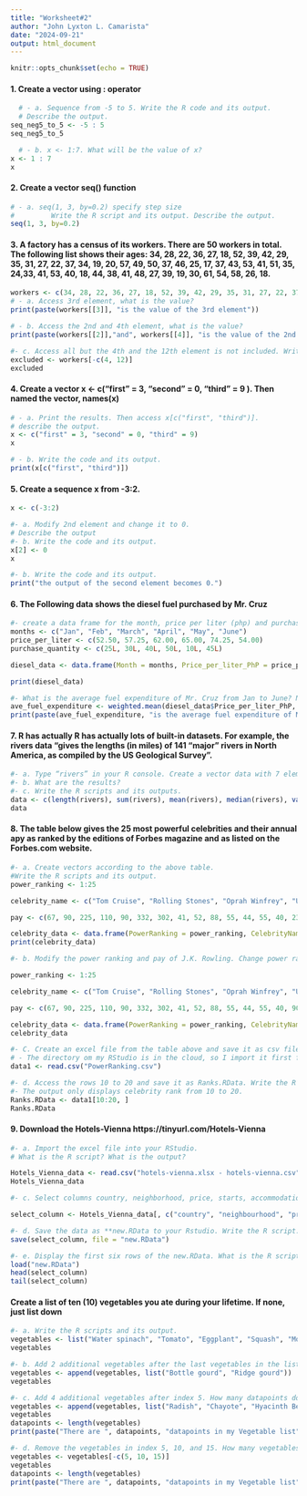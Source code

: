 ```yaml
---
title: "Worksheet#2"
author: "John Lyxton L. Camarista"
date: "2024-09-21"
output: html_document
---
```


```r
knitr::opts_chunk$set(echo = TRUE)
```

#### 1. Create a vector using : operator
    
```r
  # - a. Sequence from -5 to 5. Write the R code and its output. 
  # Describe the output.
seq_neg5_to_5 <- -5 : 5
seq_neg5_to_5
```
  
```r
  # - b. x <- 1:7. What will be the value of x?
x <- 1 : 7
x


```
#### 2. Create a vector seq() function
```r
# - a. seq(1, 3, by=0.2) specify step size
#         Write the R script and its output. Describe the output.
seq(1, 3, by=0.2)

```
#### 3. A factory has a census of its workers. There are 50 workers in total. The following list shows their ages: 34, 28, 22, 36, 27, 18, 52, 39, 42, 29, 35, 31, 27, 22, 37, 34, 19, 20, 57, 49, 50,  37, 46, 25, 17, 37, 43, 53, 41, 51, 35, 24,33, 41, 53, 40, 18, 44, 38, 41, 48, 27, 39, 19, 30, 61, 54, 58, 26, 18.

```r
workers <- c(34, 28, 22, 36, 27, 18, 52, 39, 42, 29, 35, 31, 27, 22, 37, 34, 19, 20, 57, 49, 50,  37, 46, 25, 17, 37, 43, 53, 41, 51, 35, 24,33, 41, 53, 40, 18, 44, 38, 41, 48, 27, 39, 19, 30, 61, 54, 58, 26, 18)
# - a. Access 3rd element, what is the value?
print(paste(workers[[3]], "is the value of the 3rd element"))

```
```r
# - b. Access the 2nd and 4th element, what is the value?
print(paste(workers[[2]],"and", workers[[4]], "is the value of the 2nd and 4th element respectively"))
```
```r
#- c. Access all but the 4th and the 12th element is not included. Write the R script and its output.
excluded <- workers[-c(4, 12)]
excluded
```
#### 4. Create a vector x <- c("first" = 3, "second" = 0, "third" = 9 ). Then named the vector, names(x)
```r
# - a. Print the results. Then access x[c("first", "third")].
# describe the output.
x <- c("first" = 3, "second" = 0, "third" = 9)
x

```
```r
# - b. Write the code and its output.
print(x[c("first", "third")])
```


#### 5. Create a sequence x from -3:2.
```r
x <- c(-3:2)
```
```r
#- a. Modify 2nd element and change it to 0.
# Describe the output
#- b. Write the code and its output.
x[2] <- 0
x

```
```r
#- b. Write the code and its output.
print("the output of the second element becomes 0.")
```

#### 6. The Following data shows the diesel fuel purchased by Mr. Cruz

```r
#- create a data frame for the month, price per liter (php) and purchase-quantity (liter). Write the R scripts and its output.
months <- c("Jan", "Feb", "March", "April", "May", "June")
price_per_liter <- c(52.50, 57.25, 62.00, 65.00, 74.25, 54.00)
purchase_quantity <- c(25L, 30L, 40L, 50L, 10L, 45L)

diesel_data <- data.frame(Month = months, Price_per_liter_PhP = price_per_liter, Purchase_quantity_Liters = purchase_quantity)

print(diesel_data)

```
```r
#- What is the average fuel expenditure of Mr. Cruz from Jan to June? Note: Use weighted.mean(liter, purchase). Write the R scripts and its output.
ave_fuel_expenditure <- weighted.mean(diesel_data$Price_per_liter_PhP, diesel_data$Purchase_quantity_Liters)
print(paste(ave_fuel_expenditure, "is the average fuel expenditure of Mr. Cruz from January to June"))
```

#### 7. R has actually R has actually lots of built-in datasets. For example, the rivers data “gives the lengths (in miles) of 141 “major” rivers in North America, as compiled by the US Geological Survey”.

```r
#- a. Type “rivers” in your R console. Create a vector data with 7 elements, containing the number of elements (length) in rivers, their sum (sum), mean (mean), median(median), variance(var), standard deviation(sd), minimum (min) and maximum (max).
#- b. What are the results?
#- c. Write the R scripts and its outputs.
data <- c(length(rivers), sum(rivers), mean(rivers), median(rivers), var(rivers), sd(rivers), min(rivers), max(rivers))
data
```

#### 8. The table below gives the 25 most powerful celebrities and their annual apy as ranked by the editions of Forbes magazine and as listed on the Forbes.com website.

```r
#- a. Create vectors according to the above table.
#Write the R scripts and its output.
power_ranking <- 1:25

celebrity_name <- c("Tom Cruise", "Rolling Stones", "Oprah Winfrey", "U2", "Tiger Woods", "Steven Spielberg", "Howard Stern", "50 Cent", "Cast of the Sopranos", "Dan Brown", "Bruce Springsteen", "Donald Trump", "Muhammad Ali", "Paul McCartney", "George Lucas", "Elton John", "David Letterman", "Phil Mickelson", "J.K. Rowling", "Bradd Pitt", "Peter Jackson", "Dr. Phil McGraw", "Jay Leno", "Celine Dion", "Kobe Bryant")

pay <- c(67, 90, 225, 110, 90, 332, 302, 41, 52, 88, 55, 44, 55, 40, 233, 34, 40, 47, 75, 25, 39, 45, 32, 40, 31)

celebrity_data <- data.frame(PowerRanking = power_ranking, CelebrityName = celebrity_name, Pay = pay)
print(celebrity_data)
```
```r
#- b. Modify the power ranking and pay of J.K. Rowling. Change power ranking to 15 and pay to 90. Write the R scripts and its output.

power_ranking <- 1:25

celebrity_name <- c("Tom Cruise", "Rolling Stones", "Oprah Winfrey", "U2", "Tiger Woods", "Steven Spielberg", "Howard Stern", "50 Cent", "Cast of the Sopranos", "Dan Brown", "Bruce Springsteen", "Donald Trump", "Muhammad Ali", "Paul McCartney", "J.K. Rowling", "George Lucas", "Elton John", "David Letterman", "Phil Mickelson",  "Bradd Pitt", "Peter Jackson", "Dr. Phil McGraw", "Jay Leno", "Celine Dion", "Kobe Bryant")

pay <- c(67, 90, 225, 110, 90, 332, 302, 41, 52, 88, 55, 44, 55, 40, 90, 233, 34, 40, 47, 25, 39, 45, 32, 40, 31)

celebrity_data <- data.frame(PowerRanking = power_ranking, CelebrityName = celebrity_name, Pay = pay)
celebrity_data
```
```r
#- C. Create an excel file from the table above and save it as csv file(PowerRanking). Import the CSV file into the RStudio. What is the R script?
# - The directory om my RStudio is in the cloud, so I import it first from my PC to the cloud storage then proceed with the R script.
data1 <- read.csv("PowerRanking.csv")

```
```r
#- d. Access the rows 10 to 20 and save it as Ranks.RData. Write the R script and its output.
#- The output only displays celebrity rank from 10 to 20.
Ranks.RData <- data1[10:20, ]
Ranks.RData
```

#### 9. Download the Hotels-Vienna https://tinyurl.com/Hotels-Vienna
```r
#- a. Import the excel file into your RStudio.
# What is the R script? What is the output?

Hotels_Vienna_data <- read.csv("hotels-vienna.xlsx - hotels-vienna.csv")
Hotels_Vienna_data
```
```r
#- c. Select columns country, neighborhood, price, starts, accommodation_type, and ratings. Write the R script.

select_column <- Hotels_Vienna_data[, c("country", "neighbourhood", "price", "stars", "accommodation_type", "rating")]
```
```r
#- d. Save the data as **new.RData to your Rstudio. Write the R script.
save(select_column, file = "new.RData")
```
```r
#- e. Display the first six rows of the new.RData. What is the R script?
load("new.RData")
head(select_column)
tail(select_column)
```

#### Create a list of ten (10) vegetables you ate during your lifetime. If none, just list down
```r
#- a. Write the R scripts and its output.
vegetables <- list("Water spinach", "Tomato", "Eggplant", "Squash", "Moringa leaves", "String beans", "Bitter gourd", "Lady finger", "Taro", "Bokchoy")
vegetables
```
```r
#- b. Add 2 additional vegetables after the last vegetables in the list. What is the R script and its output
vegetables <- append(vegetables, list("Bottle gourd", "Ridge gourd"))
vegetables
```
```r
#- c. Add 4 additional vegetables after index 5. How many datapoints does your vegetable list have? What is the R script and its output?
vegetables <- append(vegetables, list("Radish", "Chayote", "Hyacinth Beans", "Winged Bean"), after = 5)
vegetables
datapoints <- length(vegetables)
print(paste("There are ", datapoints, "datapoints in my Vegetable list"))
```
```r
#- d. Remove the vegetables in index 5, 10, and 15. How many vegetables were left? Write the codes and its output.
vegetables <- vegetables[-c(5, 10, 15)]
vegetables
datapoints <- length(vegetables)
print(paste("There are ", datapoints, "datapoints in my Vegetable list"))
```



